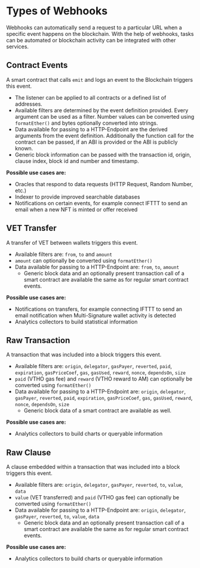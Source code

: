 # Types of Webhooks

Webhooks can automatically send a request to a particular URL when a specific event happens on the blockchain. With the help of webhooks, tasks can be automated or blockchain activity can be integrated with other services.

## Contract Events

A smart contract that calls `emit` and logs an event to the Blockchain triggers this event.

- The listener can be applied to all contracts or a defined list of addresses.
- Available filters are determined by the event definition provided. Every argument can be used as a filter. Number values can be converted using `formatEther()` and bytes optionally converted into strings.
- Data available for passing to a HTTP-Endpoint are the derived arguments from the event definition. Additionally the function call for the contract can be passed, if an ABI is provided or the ABI is publicly known.
- Generic block information can be passed with the transaction id, origin, clause index, block id and number and timestamp.

**Possible use cases are:**

- Oracles that respond to data requests (HTTP Request, Random Number, etc.)
- Indexer to provide improved searchable databases
- Notifications on certain events, for example connect IFTTT to send an email when a new NFT is minted or offer received

## VET Transfer

A transfer of VET between wallets triggers this event.

- Available filters are: `from`, `to` and `amount`
- `amount` can optionally be converted using `formatEther()`
- Data available for passing to a HTTP-Endpoint are: `from`, `to`, `amount`
   - Generic block data and an optionally present transaction call of a smart contract are available the same as for regular smart contract events.


**Possible use cases are:**

- Notifications on transfers, for example connecting IFTTT to send an email notification when Multi-Signature wallet activity is detected
- Analytics collectors to build statistical information

## Raw Transaction

A transaction that was included into a block triggers this event.

- Available filters are: `origin`, `delegator`, `gasPayer`, `reverted`, `paid`, `expiration`, `gasPriceCoef`, `gas`, `gasUsed`, `reward`, `nonce`, `dependsOn`, `size`
- `paid` (VTHO gas fee) and `reward` (VTHO reward to AM) can optionally be converted using `formatEther()`
- Data available for passing to a HTTP-Endpoint are: `origin`, `delegator`, `gasPayer`, `reverted`, `paid`, `expiration`, `gasPriceCoef`, `gas`, `gasUsed`, `reward`, `nonce`, `dependsOn`, `size`
   - Generic block data of a smart contract are available as well.

**Possible use cases are:**

- Analytics collectors to build charts or queryable information

## Raw Clause

A clause embedded within a transaction that was included into a block triggers this event.

- Available filters are: `origin`, `delegator`, `gasPayer`, `reverted`, `to`, `value`, `data`
- `value` (VET transferred) and `paid` (VTHO gas fee) can optionally be converted using `formatEther()`
- Data available for passing to a HTTP-Endpoint are: `origin`, `delegator`, `gasPayer`, `reverted`, `to`, `value`, `data`
   - Generic block data and an optionally present transaction call of a smart contract are available the same as for regular smart contract events.

**Possible use cases are:**

- Analytics collectors to build charts or queryable information